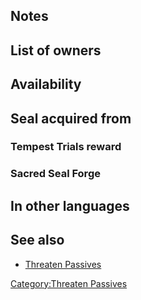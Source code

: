 {{SkillPage Tabs}}{{Passive
|type=C
|exclusive=0
|1name=Threaten Spd 1
|1tagid=SID_速さの威嚇1
|1promotionRarity=4
|1promotionTier=1
|1required=-
|1effect=At start of turn, inflicts Spd-3 on foes within 2 spaces through their next actions.
|1cost=50
|2name=Threaten Spd 2
|2tagid=SID_速さの威嚇2
|2promotionRarity=5
|2promotionTier=1
|2effect=At start of turn, inflicts Spd-4 on foes within 2 spaces through their next actions.
|2cost=100
|3name=Threaten Spd 3
|3tagid=SID_速さの威嚇3
|3effect=At start of turn, inflicts Spd-5 on foes within 2 spaces through their next actions.	
|3cost=200
|canUseMove={{MoveList|all}}
|canUseWeapon={{WeaponList|all}}
|properties=random_all,random_inherit_base
}}
==Notes==
{{Debuffs}}
==List of owners==
{{Skill Hero List}}
==Availability==
{{PassiveFocusList}}
{{PassiveDistributionList}}
{{PassiveCombatManualList}}
==Seal acquired from==
===Tempest Trials reward===
{{Tempest Trials seal reward}}
===Sacred Seal Forge===
{{SealCosts
|seals=Threaten Spd 1;Threaten Spd 2;Threaten Spd 3
|badgeColor=Azure
|costs1=20;100;20
|costs2=60;200;50
|costs3=400;1000;100
}}
==In other languages==
{{OtherLanguages
|japanese=速さの威嚇
|german=Ges. gefährden
|spanishEU=Reducir Vel
|spanishLA=Reducir Vel.
|french=Vit réduite
|italian=Mina Vel
|chineseTW=速度威嚇
|portuguese=Vel. minaz
}}
==See also==
* [[Threaten Passives]]
{{Seals Navbox}}
{{Passives Navbox|C}}
[[Category:Threaten Passives]]